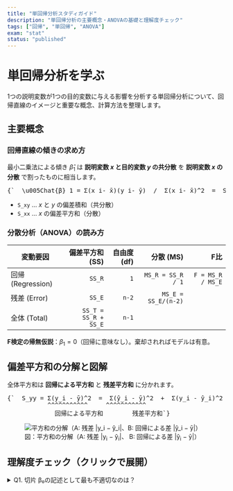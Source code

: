 ```yaml
---
title: "単回帰分析スタディガイド"
description: "単回帰分析の主要概念・ANOVAの基礎と理解度チェック"
tags: ["回帰", "単回帰", "ANOVA"]
exam: "stat"
status: "published"
---
```


# 単回帰分析を学ぶ

1つの説明変数が1つの目的変数に与える影響を分析する単回帰分析について、回帰直線のイメージと重要な概念、計算方法を整理します。

## 主要概念

### 回帰直線の傾きの求め方

最小二乗法による傾き $\hat{\beta}_1$ は **説明変数 $x$ と目的変数 $y$ の共分散** を **説明変数 $x$ の分散** で割ったものに相当します。

<div className="not-prose bg-gray-50 rounded-md p-3 overflow-x-auto">
<pre className="whitespace-nowrap text-sm md:text-base">
{`  \u005Chat{β}_1 = Σ(x_i- x̄)(y_i- ȳ)  /  Σ(x_i- x̄)^2  =  S_xy / S_xx`}
</pre>
</div>

- `S_xy` … $x$ と $y$ の偏差積和（共分散）
- `S_xx` … $x$ の偏差平方和（分散）

### 分散分析（ANOVA）の読み方

| 変動要因 | 偏差平方和 (SS) | 自由度 (df) | 分散 (MS)           | F比 |
|---|---:|---:|---:|---:|
| 回帰 (Regression) | `SS_R` | `1`   | `MS_R = SS_R / 1`   | `F = MS_R / MS_E` |
| 残差 (Error)      | `SS_E` | `n-2` | `MS_E = SS_E/(n-2)` |  |
| 全体 (Total)      | `SS_T = SS_R + SS_E` | `n-1` |  |  |

**F検定の帰無仮説**：$\beta_1 = 0$（回帰に意味なし）。棄却されればモデルは有意。

## 偏差平方和の分解と図解

全体平方和は **回帰による平方和** と **残差平方和** に分かれます。

<div className="not-prose bg-gray-50 rounded-md p-3 overflow-x-auto">
<pre className="whitespace-nowrap text-sm md:text-base">
{`  S_yy = Σ(y_i - ȳ)^2  =  Σ(ŷ_i - ȳ)^2  +  Σ(y_i - ŷ_i)^2
           ^^^^^^^^^^^     ^^^^^^^^^^^
             回帰による平方和        残差平方和`}
</pre>
</div>

<figure className="not-prose bg-white rounded-md p-4 border">
  <img
    src="/images/stat/ss-decomposition.jpg"
    alt="平方和の分解（A: 残差 |y_i − ŷ_i|、B: 回帰による差 |ŷ_i − ȳ|）"
    className="mx-auto max-w-full h-auto rounded"
    loading="lazy"
  />
  <figcaption className="text-center text-sm text-gray-600 mt-2">
    図：平方和の分解（A: 残差 <span class="whitespace-nowrap">|y<sub>i</sub> − ŷ<sub>i</sub>|</span>、
    B: 回帰による差 <span class="whitespace-nowrap">|ŷ<sub>i</sub> − ȳ|</span>）
  </figcaption>
</figure>

## 理解度チェック（クリックで展開）

<details>
  <summary className="cursor-pointer font-semibold">
    Q1. 切片 β₀の記述として最も不適切なのは？
  </summary>
  <div className="mt-3 space-y-1">
    <div>A. x=0 のときの y の予測値</div>
    <div>B. 推定値は <code>ŷ₀ = ȳ − \u005Chat{β}_1 x̄</code></div>
    <div>C. β₀ が不有意でもモデル全体が不有意とは限らない</div>
    <div>D. \u005Chat{β}_0 は必ずしも x=0 の観測値と一致しない</div>
    <div>E. **切片**は x–y の線形関係の存在を示す</div>
    <div className="mt-2 p-3 rounded bg-blue-50">
      <strong>答え：E</strong>（線
